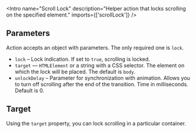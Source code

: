 
<Meta of={Stories} />

<Intro
  name="Scroll Lock"
  description="Helper action that locks scrolling on the specified element."
  imports={['scrollLock']}
/>

<Canvas>
  <Story of={Stories.Basic} />
</Canvas>

## Parameters

Action accepts an object with parameters. The only required one is `lock`.

- `lock` – Lock indication. If set to `true`, scrolling is locked.
- `target` — `HTMLElement` or a string with a CSS selector. The element on which the lock will be placed. The default is `body`.
- `unlockDelay` – Parameter for synchronization with animation. Allows you to turn off scrolling after the end of the transition. Time in milliseconds. Default is 0.

## Target

Using the `target` property, you can lock scrolling in a particular container.

<Canvas>
  <Story of={Stories.Target} />
</Canvas>
